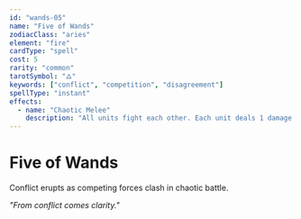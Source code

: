 ```yaml
---
id: "wands-05"
name: "Five of Wands"
zodiacClass: "aries"
element: "fire"
cardType: "spell"
cost: 5
rarity: "common"
tarotSymbol: "🜂"
keywords: ["conflict", "competition", "disagreement"]
spellType: "instant"
effects:
  - name: "Chaotic Melee"
    description: "All units fight each other. Each unit deals 1 damage to all other units (including friendly)"
---
```


# Five of Wands

Conflict erupts as competing forces clash in chaotic battle.

*"From conflict comes clarity."*
